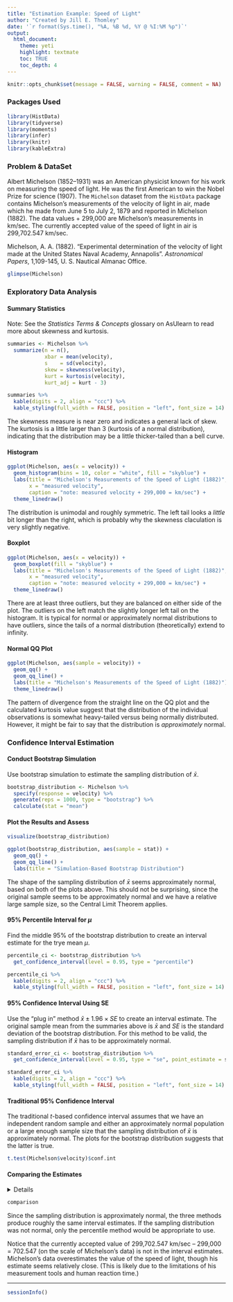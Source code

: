 ```yaml
---
title: "Estimation Example: Speed of Light"
author: "Created by Jill E. Thomley"
date: '`r format(Sys.time(), "%A, %B %d, %Y @ %I:%M %p")`'
output: 
  html_document: 
    theme: yeti
    highlight: textmate
    toc: TRUE
    toc_depth: 4
---
```


```r
knitr::opts_chunk$set(message = FALSE, warning = FALSE, comment = NA)
```

### **Packages Used**

```r
library(HistData)
library(tidyverse)
library(moments)
library(infer)
library(knitr)
library(kableExtra)
```

### **Problem & DataSet**

Albert Michelson (1852–1931) was an American physicist known for his work on measuring the speed of light. He was the first American to win the Nobel Prize for science (1907). The `Michelson` dataset from the `HistData` package contains Michelson's measurements of the velocity of light in air, made which he made from June 5 to July 2, 1879 and reported in Michelson (1882). The data values + 299,000 are Michelson's measurements in km/sec. The currently accepted value of the speed of light in air is 299,702.547 km/sec.

Michelson, A. A. (1882). "Experimental determination of the velocity of light made at the United States Naval Academy, Annapolis". *Astronomical Papers*, 1,109-145, U. S. Nautical Almanac Office.

```r
glimpse(Michelson)
```

### **Exploratory Data Analysis**

#### **Summary Statistics**

Note: See the *Statistics Terms & Concepts* glossary on AsUlearn to read more about skewness and kurtosis.

```r
summaries <- Michelson %>% 
  summarize(n = n(),
            xbar = mean(velocity),
            s    = sd(velocity),
            skew = skewness(velocity),
            kurt = kurtosis(velocity),
            kurt_adj = kurt - 3)

summaries %>% 
  kable(digits = 2, align = "ccc") %>% 
  kable_styling(full_width = FALSE, position = "left", font_size = 14)
```

The skewness measure is near zero and indicates a general lack of skew. The kurtosis is a little larger than 3 (kurtosis of a normal distribution), indicating that the distribution may be a little thicker-tailed than a bell curve.

#### **Histogram**

```r
ggplot(Michelson, aes(x = velocity)) +
  geom_histogram(bins = 10, color = "white", fill = "skyblue") +
  labs(title = "Michelson's Measurements of the Speed of Light (1882)",
       x = "measured velocity",
       caption = "note: measured velocity + 299,000 = km/sec") +
  theme_linedraw()
```

The distribution is unimodal and roughly symmetric. The left tail looks a *little* bit longer than the right, which is probably why the skewness claculation is very slightly negative.

#### **Boxplot**

```r
ggplot(Michelson, aes(x = velocity)) +
  geom_boxplot(fill = "skyblue") +
  labs(title = "Michelson's Measurements of the Speed of Light (1882)",
       x = "measured velocity",
       caption = "note: measured velocity + 299,000 = km/sec") +
  theme_linedraw()
```

There are at least three outliers, but they are balanced on either side of the plot. The outliers on the left match the slightly longer left tail on the histogram. It is typical for normal or approximately normal distributions to have outliers, since the tails of a normal distribution (theoretically) extend to infinity. 

#### **Normal QQ Plot**

```r
ggplot(Michelson, aes(sample = velocity)) +
  geom_qq() +
  geom_qq_line() +
  labs(title = "Michelson's Measurements of the Speed of Light (1882)") +
  theme_linedraw()
```

The pattern of divergence from the straight line on the QQ plot and the calculated kurtosis value suggest that the distribution of the individual observations is somewhat heavy-tailed versus being normally distributed. However, it might be fair to say that the distribution is *approximately* normal.

### **Confidence Interval Estimation**

#### **Conduct Bootstrap Simulation**

Use bootstrap simulation to estimate the sampling distribution of $\bar{x}$.

```r
bootstrap_distribution <- Michelson %>% 
  specify(response = velocity) %>% 
  generate(reps = 1000, type = "bootstrap") %>% 
  calculate(stat = "mean")
```

#### **Plot the Results and Assess**

```r
visualize(bootstrap_distribution) 

ggplot(bootstrap_distribution, aes(sample = stat)) +
  geom_qq() +
  geom_qq_line() +
  labs(title = "Simulation-Based Bootstrap Distribution")
```

The shape of the sampling distribution of $\bar{x}$ seems approximately normal, based on both of the plots above. This should not be surprising, since the original sample seems to be approximately normal and we have a relative large sample size, so the Central Limit Theorem applies.

#### **95% Percentile Interval for $\mu$**

Find the middle 95% of the bootstrap distribution to create an interval estimate for the trye mean $\mu$.

```r
percentile_ci <- bootstrap_distribution %>% 
  get_confidence_interval(level = 0.95, type = "percentile")

percentile_ci %>% 
  kable(digits = 2, align = "ccc") %>% 
  kable_styling(full_width = FALSE, position = "left", font_size = 14)
```

#### **95% Confidence Interval Using SE**

Use the "plug in" method $\bar{x} \pm 1.96 \times SE$ to create an interval estimate. The original sample mean from the summaries above is $\bar{x}$ and $SE$ is the standard deviation of the bootstrap distribution. For this method to be valid, the sampling distribution if $\bar{x}$ has to be approximately normal. 

```r
standard_error_ci <- bootstrap_distribution %>% 
  get_confidence_interval(level = 0.95, type = "se", point_estimate = summaries$xbar)

standard_error_ci %>% 
  kable(digits = 2, align = "ccc") %>% 
  kable_styling(full_width = FALSE, position = "left", font_size = 14)
```

#### **Traditional 95% Confidence Interval**

The traditional *t*-based confidence interval assumes that we have an independent random sample and either an approximately normal population or a large enough sample size that the sampling distribution of $\bar{x}$ is approximately normal. The plots for the bootstrap distribution suggests that the latter is true.

```r
t.test(Michelson$velocity)$conf.int
```

#### **Comparing the Estimates**

<details>
```r
comparison <- rbind(percentile_ci, 
      standard_error_ci,
      tibble(lower_ci = t.test(Michelson$velocity)$conf.int[1],
             upper_ci = t.test(Michelson$velocity)$conf.int[2])) %>% 
  mutate(type = c("Percentile", "SE Method", "Traditional")) %>% 
  select(type, lower_ci, upper_ci) %>% 
  kable(digits = 2, align = "lcc") %>% 
  kable_styling(full_width = FALSE, position = "left", font_size = 14)
```
</details>

```r
comparison
```

Since the sampling distribution is approximately normal, the three methods produce roughly the same interval estimates. If the sampling distribution was not normal, only the percentile method would be appropriate to use.

Notice that the currently accepted value of 299,702.547 km/sec -- 299,000 = 702.547 (on the scale of Michelson's data) is not in the interval estimates. Michelson's data overestimates the value of the speed of light, though his estimate seems relatively close. (This is likely due to the limitations of his measurement tools and human reaction time.)

<hr>
```r
sessionInfo()
```

